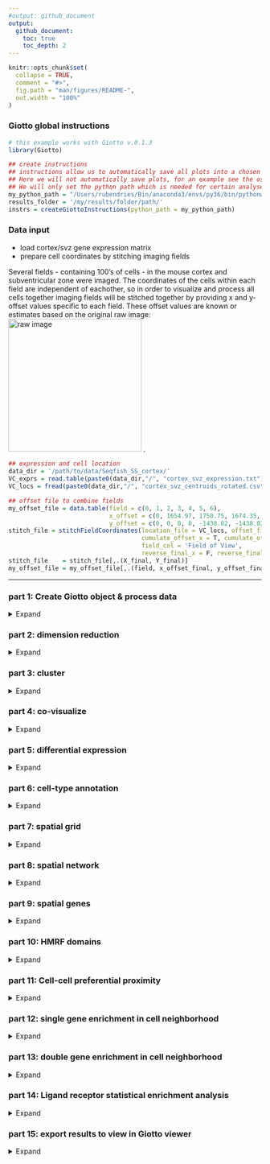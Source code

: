 ```yaml
---
#output: github_document
output:
  github_document:
    toc: true
    toc_depth: 2
---
```


<!-- mouse_cortex_1_simple.md is generated from mouse_cortex_1_simple.Rmd Please edit that file -->


```r
knitr::opts_chunk$set(
  collapse = TRUE,
  comment = "#>",
  fig.path = "man/figures/README-",
  out.width = "100%"
)
```

### Giotto global instructions

```r
# this example works with Giotto v.0.1.3
library(Giotto)

## create instructions
## instructions allow us to automatically save all plots into a chosen results folder
## Here we will not automatically save plots, for an example see the osmFISH dataset
## We will only set the python path which is needed for certain analyses
my_python_path = "/Users/rubendries/Bin/anaconda3/envs/py36/bin/pythonw"
results_folder = '/my/results/folder/path/'
instrs = createGiottoInstructions(python_path = my_python_path)
```

### Data input
  
- load cortex/svz gene expression matrix  
- prepare cell coordinates by stitching imaging fields  

Several fields - containing 100's of cells - in the mouse cortex and subventricular zone were imaged. The coordinates of the cells within each field are independent of eachother, so in order to visualize and process all cells together imaging fields will be stitched together by providing x and y-offset values specific to each field. These offset values are known or estimates based on the original raw image:  
![raw image](./cortex_svz_location_fields.png){width=7cm} .

```r
## expression and cell location
data_dir = '/path/to/data/Seqfish_SS_cortex/'
VC_exprs = read.table(paste0(data_dir,"/", "cortex_svz_expression.txt"))
VC_locs = fread(paste0(data_dir,"/", "cortex_svz_centroids_rotated.csv"))

## offset file to combine fields
my_offset_file = data.table(field = c(0, 1, 2, 3, 4, 5, 6),
                            x_offset = c(0, 1654.97, 1750.75, 1674.35, 675.5, 2048, 675),
                            y_offset = c(0, 0, 0, 0, -1438.02, -1438.02, 0))
stitch_file = stitchFieldCoordinates(location_file = VC_locs, offset_file = my_offset_file,
                                     cumulate_offset_x = T, cumulate_offset_y = F,
                                     field_col = 'Field of View',
                                     reverse_final_x = F, reverse_final_y = T)
stitch_file    = stitch_file[,.(X_final, Y_final)]
my_offset_file = my_offset_file[,.(field, x_offset_final, y_offset_final)]
```

***



### part 1: Create Giotto object & process data
<details>
  <summary>Expand</summary>
  \ 
 
```r
## create
VC_test <- createGiottoObject(raw_exprs = VC_exprs, spatial_locs = stitch_file,
                              offset_file = my_offset_file, instructions = instrs)

## add known field annotation
cortex_fields = fread(paste0(data_dir,"/", "cortex_fields_info.txt"))
VC_test = addCellMetadata(VC_test, new_metadata = cortex_fields,
                          by_column = T, column_cell_ID = 'uniq_ID')

## subset for cortex only (first 5 fields)
cell_metadata = pDataDT(VC_test)
cortex_cell_ids = cell_metadata[Field_of_View %in% 0:4]$cell_ID
VC_test = subsetGiotto(VC_test, cell_ids = cortex_cell_ids)

## filter
VC_test <- filterGiotto(gobject = VC_test,
                        expression_threshold = 1,
                        gene_det_in_min_cells = 10,
                        min_det_genes_per_cell = 10,
                        expression_values = c('raw'),
                        verbose = T)

## normalize
VC_test <- normalizeGiotto(gobject = VC_test, scalefactor = 6000, verbose = T)

## add gene & cell statistics
VC_test <- addStatistics(gobject = VC_test)

## adjust expression matrix for technical or known variables
VC_test <- adjustGiottoMatrix(gobject = VC_test, expression_values = c('normalized'),
                              batch_columns = NULL, covariate_columns = c('nr_genes', 'total_expr'),
                              return_gobject = TRUE,
                              update_slot = c('custom'))

## visualize
spatPlot(gobject = VC_test)

```
  
![](./figures/1_spatial_locations.png){width=16cm} 

</details>

### part 2: dimension reduction

<details>
  <summary>Expand</summary>
  \ 
 
```r
## highly variable genes (HVG)
VC_test <- calculateHVG(gobject = VC_test, method = 'cov_loess', difference_in_variance = 0.5)

## select genes based on HVG and gene statistics, both found in gene metadata
gene_metadata = fDataDT(VC_test)
featgenes = gene_metadata[hvg == 'yes' & perc_cells > 4 & mean_expr_det > 0.5]$gene_ID

## run PCA on expression values (default)
VC_test <- runPCA(gobject = VC_test, genes_to_use = featgenes, scale_unit = F)
signPCA(VC_test, genes_to_use = featgenes, scale_unit = F)

plotPCA(gobject = VC_test)

## run UMAP and tSNE on PCA space (default)
VC_test <- runUMAP(VC_test, dimensions_to_use = 1:30)
plotUMAP(gobject = VC_test)

VC_test <- runtSNE(VC_test, dimensions_to_use = 1:30)
plotTSNE(gobject = VC_test)

```

![](./figures/2_PCA_reduction.png){width=16cm} 

![](./figures/2_UMAP_reduction.png){width=16cm} 
![](./figures/2_tSNE_reduction.png){width=16cm} 

***

</details>

### part 3: cluster

<details>
  <summary>Expand</summary>
  \ 
  
```r
## sNN network (default)
VC_test <- createNearestNetwork(gobject = VC_test, dimensions_to_use = 1:15, k = 15)

## Leiden clustering
VC_test <- doLeidenCluster(gobject = VC_test, resolution = 0.4, n_iterations = 1000)
plotUMAP(gobject = VC_test, cell_color = 'leiden_clus', show_NN_network = T, point_size = 2.5)

## Leiden subclustering for specified clusters
VC_test = doLeidenSubCluster(gobject = VC_test, cluster_column = 'leiden_clus',
                             resolution = 0.2, k_neighbors = 10,
                             hvg_param = list(method = 'cov_loess', difference_in_variance = 1),
                             pca_param = list(expression_values = 'normalized', scale_unit = F),
                             nn_param = list(dimensions_to_use = 1:5),
                             selected_clusters = c(5, 7),
                             name = 'sub_leiden_clus_select')
plotUMAP(gobject = VC_test,
         cell_color = 'sub_leiden_clus_select', show_NN_network = T, point_size = 2.5)

## show cluster relationships
showClusterHeatmap(gobject = VC_test, cluster_column = 'sub_leiden_clus_select',
                   row_names_gp = grid::gpar(fontsize = 9), column_names_gp = grid::gpar(fontsize = 9))

showClusterDendrogram(VC_test, h = 0.5, rotate = T, cluster_column = 'sub_leiden_clus_select')

```


![](./figures/3_UMAP_leiden.png){width=16cm} 

![](./figures/3_UMAP_leiden_subcluster.png){width=16cm} 

![](./figures/3_heatmap.png){width=16cm} 
![](./figures/3_dendro.png){width=16cm} 
***

</details>


### part 4: co-visualize ####
<details>
  <summary>Expand</summary>
  \ 
  
```r
# expression and spatial
spatDimPlot(gobject = VC_test, cell_color = 'sub_leiden_clus_select',
            dim_point_size = 2, spat_point_size = 2)

# selected groups
groups_of_interest = c(5.1, 6.1, 7.1)
group_colors = c('red', 'green', 'blue'); names(group_colors) = groups_of_interest
spatDimPlot(gobject = VC_test, cell_color = 'sub_leiden_clus_select', 
            dim_point_size = 2, spat_point_size = 2,
            select_cell_groups = groups_of_interest, cell_color_code = group_colors)

```

Co-visualzation:
![](./figures/4_covis_leiden.png){width=16cm} 
Selection:
![](./figures/4_covis_leiden_selected.png){width=16cm} 
***

</details>


### part 5: differential expression ####

<details>
  <summary>Expand</summary>
  \
  
```r
## gini ##
gini_markers_subclusters = findMarkers_one_vs_all(gobject = VC_test,
                                                  method = 'gini',
                                                  expression_values = 'normalized',
                                                  cluster_column = 'sub_leiden_clus_select',
                                                  min_genes = 20,
                                                  min_expr_gini_score = 0.5,
                                                  min_det_gini_score = 0.5)
topgenes_gini = gini_markers_subclusters[, head(.SD, 2), by = 'cluster']$genes

# violinplot
violinPlot(VC_test, genes = unique(topgenes_gini), cluster_column = 'sub_leiden_clus_select',
           strip_text = 8, strip_position = 'right')

# cluster heatmap
my_cluster_order = c(9.1, 3.1, 6.1, 8.1, 5.2, 5.1, 1.1, 4.1, 2.1, 7.1, 7.2)
plotMetaDataHeatmap(VC_test, selected_genes = topgenes_gini, custom_cluster_order = my_cluster_order,
                    metadata_cols = c('sub_leiden_clus_select'))


## scran ##
scran_markers_subclusters = findMarkers_one_vs_all(gobject = VC_test,
                                                   method = 'scran',
                                                   expression_values = 'normalized',
                                                   cluster_column = 'sub_leiden_clus_select')
topgenes_scran = scran_markers_subclusters[, head(.SD, 1), by = 'cluster_ID']$gene_ID

# violinplot
violinPlot(VC_test, genes = unique(topgenes_scran), cluster_column = 'sub_leiden_clus_select',
           strip_text = 10, strip_position = 'right')

# cluster heatmap
plotMetaDataHeatmap(VC_test, selected_genes = topgenes_scran, custom_cluster_order = my_cluster_order,
                    metadata_cols = c('sub_leiden_clus_select'))
```

violinplot gini:
![](./figures/5_violinplot_gini.png){width=16cm} 

Heatmap clusters gini:
![](./figures/5_metaheatmap_gini.png){width=16cm} 

violinplot scran:
![](./figures/5_violinplot_scran.png){width=16cm} 

Heatmap clusters scran:
![](./figures/5_metaheatmap_scran.png){width=16cm} 

***

</details>


### part 6: cell-type annotation

<details>
  <summary>Expand</summary>
  \
  
```r

## general cell types
# create vector with names
clusters_cell_types_cortex = c('microglia', 'L2/3 eNeuron', 'endothelial',
                               'astrocytes', 'Adarb2 iNeuron', 'Lhx6 iNeuron',
                               'L6 eNeuron', 'L5 eNeuron', 'L4 eNeuron',
                               'OPC', 'Olig')
names(clusters_cell_types_cortex) = c(9.1, 3.1, 6.1, 8.1, 5.2, 5.1, 1.1, 4.1, 2.1, 7.1, 7.2)
VC_test = annotateGiotto(gobject = VC_test, annotation_vector = clusters_cell_types_cortex,
                         cluster_column = 'sub_leiden_clus_select', name = 'cell_types')

## violinplot
cell_type_order = c('L6 eNeuron', 'L5 eNeuron', 'L4 eNeuron', 'L2/3 eNeuron',
                    'Adarb2 iNeuron', 'Lhx6 iNeuron','endothelial',
                    'OPC', 'Olig', 'astrocytes',  'microglia')

violinPlot(gobject = VC_test, genes = unique(topgenes_gini),
           strip_text = 7, strip_position = 'right', cluster_custom_order = cell_type_order,
           cluster_column = 'cell_types', color_violin = 'cluster')


## heatmap genes vs cells
plotHeatmap(gobject = VC_test,
            genes = gini_markers_subclusters[, head(.SD, 3), by = 'cluster']$genes,
            gene_custom_order = unique(gini_markers_subclusters[, head(.SD, 3), by = 'cluster']$genes),
            cluster_column = 'cell_types', cluster_order = 'custom',
            cluster_custom_order = cell_type_order, legend_nrows = 2)

plotHeatmap(gobject = VC_test,
            genes = gini_markers_subclusters[, head(.SD, 6), by = 'cluster']$genes,
            gene_label_selection = gini_markers_subclusters[, head(.SD, 2), by = 'cluster']$genes,
            gene_custom_order = unique(gini_markers_subclusters[, head(.SD, 6), by = 'cluster']$genes),
            cluster_column = 'cell_types', cluster_order = 'custom',
            cluster_custom_order = cell_type_order, legend_nrows = 2)

## co-visualization
spatDimPlot(gobject = VC_test, cell_color = 'cell_types',
            dim_point_size = 2, spat_point_size = 2, show_cluster_center = F, show_center_label = T)

spatDimPlot(gobject = VC_test, cell_color = 'cell_types', select_cell_groups = c('astrocytes', 'Olig', 'OPC'),
            dim_point_size = 2, spat_point_size = 2, show_cluster_center = F, show_center_label = T)
```

![](./figures/6_violinplot.png){width=16cm} 

![](./figures/6_heatmap.png){width=16cm} 

![](./figures/6_heatmap_selected.png){width=16cm} 

![](./figures/6_covisualization.png){width=16cm} 

![](./figures/6_covisualization_selection.png){width=16cm} 

***

</details>


### part 7: spatial grid ####

<details>
  <summary>Expand</summary>
  \
  
```r
## create spatial grid
VC_test <- createSpatialGrid(gobject = VC_test,
                             sdimx_stepsize = 500,
                             sdimy_stepsize = 500,
                             minimum_padding = 50)

spatPlot(gobject = VC_test, show_grid = T, point_size = 1.5)

## identify spatial patterns
pattern_VC = detectSpatialPatterns(gobject = VC_test,
                                   expression_values = 'normalized',
                                   min_cells_per_grid = 5,
                                   scale_unit = T, PC_zscore = 1,
                                   show_plot = T)

## show pattern and genes for first identified principal component
showPattern2D(VC_test, pattern_VC, dimension = 1, point_size = 4)
showPatternGenes(VC_test, pattern_VC, dimension = 1, save_plot = T)

```

![](./figures/7_grid.png){width=16cm} 

pattern 1:
![](./figures/7_pattern1_pca.png){width=16cm} 

![](./figures/7_pattern1_genes.png){width=16cm} 

***  

</details>



### part 8: spatial network ####

<details>
  <summary>Expand</summary>
  \
  
```r
## create spatial networks based on k and/or distance from centroid
VC_test <- createSpatialNetwork(gobject = VC_test, k = 5)
VC_test <- createSpatialNetwork(gobject = VC_test, k = 10, name = 'large_network')
VC_test <- createSpatialNetwork(gobject = VC_test, k = 100, maximum_distance = 200,
                                minimum_k = 2, name = 'distance_network')

## visualize different spatial networks on first field (~ layer 1)
field1_ids = cell_metadata[Field_of_View == 0]$cell_ID
subVC_test = subsetGiotto(VC_test, cell_ids = field1_ids)

spatPlot(gobject = subVC_test, show_network = T,
        network_color = 'blue', spatial_network_name = 'spatial_network',
        point_size = 2.5, cell_color = 'cell_types')

spatPlot(gobject = subVC_test, show_network = T,
         network_color = 'blue', spatial_network_name = 'large_network',
         point_size = 2.5, cell_color = 'cell_types')

spatPlot(gobject = subVC_test, show_network = T,
         network_color = 'blue', spatial_network_name = 'distance_network',
         point_size = 2.5, cell_color = 'cell_types')
           
```

![](./figures/8_spatial_network_k3.png){width=16cm} 

![](./figures/8_spatial_network_k10.png){width=16cm} 

![](./figures/8_spatial_network_dist.png){width=16cm} 

***  

</details>



### part 9: spatial genes ####

<details>
  <summary>Expand</summary>
  \
  
```r
kmtest = binGetSpatialGenes(VC_test, bin_method = 'kmeans',
                            do_fisher_test = T, community_expectation = 5,
                            spatial_network_name = 'large_network', verbose = T)

ranktest = binGetSpatialGenes(VC_test, bin_method = 'rank',
                              do_fisher_test = T, community_expectation = 5,
                              spatial_network_name = 'large_network', verbose = T)

spatial_genes = calculate_spatial_genes_python(gobject = VC_test,
                                               expression_values = 'scaled',
                                               rbp_p=0.99, examine_top=0.1)

spatGenePlot(VC_test, expression_values = 'scaled', show_plot = F,
             genes = head(ranktest_m$genes,8), point_size = 2, cow_n_col = 4,
             genes_high_color = 'red', genes_mid_color = 'white', genes_low_color = 'darkblue',
             midpoint = 0, return_plot = F)


```

Spatial genes:  
![](./figures/9_spatial_genes_scaled_both.png){width=16cm} 


***

</details>


### part 10: HMRF domains ####

<details>
  <summary>Expand</summary>
  \

```r
hmrf_folder = paste0(results_folder,'/','11_HMRF/')
if(!file.exists(hmrf_folder)) dir.create(hmrf_folder, recursive = T)

my_spatial_genes = spatial_genes[1:100]$genes
showClusterHeatmap(gobject = VC_test, cluster_column = 'cell_types', genes = my_spatial_genes)

# do HMRF with different betas
HMRF_spatial_genes = doHMRF(gobject = VC_test, expression_values = 'scaled',
                            spatial_genes = my_spatial_genes,
                            k = 9,
                            betas = c(28,2,3), 
                            output_folder = paste0(hmrf_folder, '/', 'Spatial_genes/SG_top100_k9_scaled'))

## view results of HMRF
for(i in seq(28, 32, by = 2)) {
  viewHMRFresults2D(gobject = VC_test,
                    HMRFoutput = HMRF_spatial_genes,
                    k = 9, betas_to_view = i,
                    point_size = 2)
}

## add HMRF of interest to giotto object
VC_test = addHMRF(gobject = VC_test,
                   HMRFoutput = HMRF_spatial_genes,
                   k = 9, betas_to_add = c(28),
                   hmrf_name = 'HMRF')
## visualize
spatPlot(gobject = VC_test, cell_color = 'HMRF_k9_b.28', point_size = 3)
```

![](./figures/10_HMRF_k9_b.28.png){width=16cm} 

***

</details>



### part 11: Cell-cell preferential proximity 

<details>
  <summary>Expand</summary>
  \

![cell-cell](./cell_cell_neighbors.png){width=12cm}  

```r
## calculate frequently seen proximities
cell_proximities = cellProximityEnrichment(gobject = VC_test,
                                           cluster_column = 'cell_types',
                                           spatial_network_name = 'spatial_network',
                                           number_of_simulations = 1000)
## barplot
cellProximityBarplot(gobject = VC_test, CPscore = cell_proximities, min_orig_ints = 5, min_sim_ints = 5)
## heatmap
cellProximityHeatmap(gobject = VC_test, CPscore = cell_proximities, order_cell_types = T, scale = T,
                     color_breaks = c(-1.5, 0, 1.5), color_names = c('blue', 'white', 'red'))
## network
cellProximityNetwork(gobject = VC_test, CPscore = cell_proximities, remove_self_edges = T, only_show_enrichment_edges = T)

## visualization
spec_interaction = "astrocytes--Olig"
cellProximitySpatPlot(gobject = VC_test,
                      interaction_name = spec_interaction,
                      cluster_column = 'cell_types',
                      cell_color = 'cell_types',
                      point_size_select = 4, point_size_other = 2)

```

![](./figures/11_barplot_cell_cell_enrichment.png){width=16cm} 

![](./figures/11_heatmap_cell_cell_enrichment.png){width=16cm} 

![](./figures/11_network_cell_cell_enrichment.png){width=16cm} 

![](./figures/11_cell_cell_enrichment_selected.png){width=16cm} 


***

</details>


### part 12: single gene enrichment in cell neighborhood

<details>
  <summary>Expand</summary>
  \
  
![cell-cell](./single_gene_enrichemt.png){width=12cm}      

```r
## get cell proximity scores (CPG scores)
CPGscores_wcox =  getCellProximityGeneScores(gobject = VC_test,
                                             cluster_column = 'cell_types',
                                             spatial_network_name = 'spatial_network',
                                             minimum_unique_cells = 5,
                                             diff_test = 'wilcox',
                                             exclude_selected_cells_from_test = T)

## visualize
# volcano plot
volcano = showCPGscores(VC_test, CPGscore = CPGscores_wcox, method = 'volcano')
# barplot
barplot = showCPGscores(VC_test, CPGscore = CPGscores_wcox, method = 'cell_barplot')
# cell-cell plot
cell_cell_barplot = showCPGscores(VC_test, CPGscore = CPGscores_wcox, method = 'cell-cell')
# sankey plot
library(ggalluvial)
sankey = showCPGscores(VC_test, CPGscore = CPGscores_wcox, method = 'cell_sankey')

## filter CPG scores
filter_CPGscores = filterCPGscores(CPGscore = CPGscores_wcox)
```

![](./figures/12_neighb_enrichment_volcano.png){width=16cm} 

![](./figures/12_neighb_enrichment_barplot.png){width=16cm} 

![](./figures/12_neighb_enrichment_cell_cell.png){width=16cm} 

![](./figures/12_neighb_enrichment_sankey.png){width=16cm} 


*** 

</details>


### part 13: double gene enrichment in cell neighborhood

<details>
  <summary>Expand</summary>
  \

```r
## get gene-to-gene scores from the CPG scores
GTG_scores = getGeneToGeneScores(CPGscore = filter_CPGscores,
                                    specific_genes_1 = NULL,
                                    specific_genes_2 = NULL,
                                    min_cells = 5, min_fdr = 0.05,
                                    min_spat_diff = 0, min_log2_fc = 0,
                                    verbose = T,
                                    direction = 'both')

## Anxa6 vs Tmem98 in astrocyte - inh neuron is one of the top pairs and biologically interesting!
selected_LR = GTG_scores[unif_gene_gene == 'Anxa6--Tmem98' & unified_int == 'astrocytes--OPC']

plotGTGscores(gobject = VC_test,
              GTGscore = selected_LR,
              selected_interactions = c('astrocytes--OPC'),
              selected_gene_to_gene = 'Anxa6--Tmem98',
              simple_plot = F, detail_plot = T)

cellProximitySpatPlot(gobject = VC_test, interaction_name = "astrocytes--OPC",
                      spatial_network_name = 'spatial_network',
                      cluster_column = 'cell_types', cell_color_code = NULL,
                      cell_color = 'cell_types', show_network = T,
                      network_color = 'blue', point_size_select = 3)

```

![](./figures/13_interaction_selected.png){width=16cm}

![](./figures/13_spatial_interaction_selected.png){width=16cm}

*** 

</details>


### part 14: Ligand receptor statistical enrichment analysis

<details>
  <summary>Expand</summary>
  \

```r
## read ligand receptor information
LR_data = fread(system.file("extdata", "mouse_ligand_receptors.txt", package = 'Giotto'))

LR_data[, ligand_det := ifelse(mouseLigand %in% VC_test@gene_ID, T, F)]
LR_data[, receptor_det := ifelse(mouseReceptor %in% VC_test@gene_ID, T, F)]
LR_data_det = LR_data[ligand_det == T & receptor_det == T]
select_ligands = LR_data_det$mouseLigand
select_receptors = LR_data_det$mouseReceptor

## get statistical significance of gene pair expression changes based on expression only
expr_only_scores = exprOnlyCellCellcommunicationScores(gobject = VC_test,
                                                       cluster_column = 'cell_types', 
                                                       random_iter = 100,
                                                       gene_set_1 = select_ligands,
                                                       gene_set_2 = select_receptors)


## get statistical significance of gene pair expression changes upon cell-cell interaction
spatial_all_scores = allCellCellcommunicationsScores(VC_test,
                                                     spatial_network_name = 'spatial_network',
                                                     cluster_column = 'cell_types', 
                                                     random_iter = 200,
                                                     gene_set_1 = select_ligands,
                                                     gene_set_2 = select_receptors,
                                                     verbose = 'a little')


## filter
selected_spat = spatial_all_scores[pvalue <= 0.01 & abs(log2fc) > 0.25 &
                                     lig_nr >= 5 & rec_nr >= 5]
selected_spat[, lig_rec_cell_types := paste0(lig_cell_type,'-',rec_cell_type)]
setorder(selected_spat, -log2fc)

## visualize top ints ##
top_ints = unique(selected_spat[order(-abs(log2fc))]$LR_comb)[1:30]
gdt = spatial_all_scores[LR_comb %in% top_ints]
gdt[, lig_rec_cell_types := paste0(lig_cell_type,' - ',rec_cell_type)]
gdt = gdt[pvalue < 0.01]

## ggplot visualization of L-R usage enrichment of depletion between cell-types
pl <- ggplot()
pl <- pl + geom_point(data = gdt, aes(x = lig_rec_cell_types,
                                      y = LR_comb, size = pvalue, color = log2fc))
pl <- pl + theme_classic() + theme(axis.text.x = element_text(angle = 90,
                                                              size = 10,
                                                              vjust = 1,
                                                              hjust = 1),
                                   axis.text.y = element_text(size = 10))
pl <- pl + scale_size_continuous(range = c(2, 1)) 
pl <- pl + scale_color_gradientn(colours = c('darkblue', 'blue', 'white', 'red', 'darkred'))
pl <- pl + labs(x = '', y = '')
pl
```

![](./figures/14_heatmap_LR_enrichment.png){width=16cm}

*** 

</details>


### part 15: export results to view in Giotto viewer
<details>
  <summary>Expand</summary>
  \

```r
viewer_folder = paste0(results_folder, '/', 'Mouse_cortex_viewer')

# select annotations, reductions and expression values to view in Giotto Viewer
exportGiottoViewer(gobject = VC_test, output_directory = viewer_folder,
                   annotations = c('cell_types', 'kmeans',
                                   'cell_types',
                                   'HMRF_k9_b.28'),
                   dim_reductions = c('tsne', 'umap'),
                   dim_reduction_names = c('tsne', 'umap'),
                   expression_values = 'scaled',
                   expression_rounding = 3,
                   overwrite_dir = T)
```

*** 

</details>


